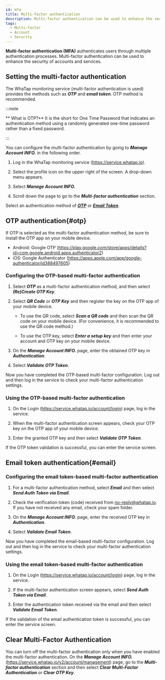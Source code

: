 ```yaml
---
id: mfa
title: Multi-factor authentication
description: Multi-factor authentication can be used to enhance the security of accounts and services.
tags:
  - Multi-factor
  - Account
  - Security
---
```


**Multi-factor authentication (MFA)** authenticates users through multiple authentication processes. Multi-factor authentication can be used to enhance the security of accounts and services.

## Setting the multi-factor authentication

The WhaTap monitoring service (multi-factor authentication is used) provides the methods such as **_OTP_** and **_email token_**. OTP method is recommended.

:::note

** What is OTP?** It is the short for One Time Password that indicates an authentication method using a randomly generated one-time password rather than a fixed password.

:::

You can configure the multi-factor authentication by going to **_Manage Account INFO._** in the following order.

1.  Log in the WhaTap monitoring service (https://service.whatap.io).

2.  Select the profile icon on the upper right of the screen. A drop-down menu appears.

3.  Select **_Manage Account INFO._**

4.  Scroll down the page to go to the **_Multi-factor authentication_** section.

    <ImgLang img='account-mfa-section.png' desc='Multi-factor authentication' />

Select an authentication method of **_[OTP](#otp)_** or **_[Email Token](#email)_**.

## OTP authentication{#otp}

If OTP is selected as the multi-factor authentication method, be sure to install the OTP app on your mobile device.

-   Android: Google OTP (https://play.google.com/store/apps/details?id=com.google.android.apps.authenticator2)
-   iOS: Google Authenticator (https://apps.apple.com/app/google-authenticator/id388497605)

### Configuring the OTP-based multi-factor authentication

<ImgLang img='account-mfa-otp.png' desc='OTP authentication selection' />

1.  Select **_OTP_** as a multi-factor authentication method, and then select **_(Re)Create OTP Key_**.

2.  Select **_QR Code_** or **_OTP Key_** and then register the key on the OTP app of your mobile device.

    -   To use the QR code, select **_Scan a QR code_** and then scan the QR code on your mobile device. (For convenience, it is recommended to use the QR code method.)

    -   To use the OTP key, select **_Enter a setup key_** and then enter your account and OTP key on your mobile device.

    <ImgLang img='account-mfa-google.png' desc='Google OTP app' />

3.  On the **_Manage Account INFO._** page, enter the obtained OTP key in **_Authentication_**. 

4.  Select **_Validate OTP Token_**.

Now you have completed the OTP-based multi-factor configuration. Log out and then log in the service to check your multi-factor authentication settings.

### Using the OTP-based multi-factor authentication

1.  On the Login (https://service.whatap.io/account/login) page, log in the service.

2.  When the multi-factor authentication screen appears, check your OTP key on the OTP app of your mobile device.

3.  Enter the granted OTP key and then select **_Validate OTP Token_**.

If the OTP token validation is successful, you can enter the service screen.

## Email token authentication{#email}

### Configuring the email token-based multi-factor authentication

<ImgLang img='account-mfa-email.png' desc='Email authentication selection' />

1.  For a multi-factor authentication method, select **_Email_** and then select **_Send Auth Token via Email_**.

2.  Check the verification token (code) received from no-reply@whatap.io. If you have not received any email, check your spam folder.

3.  On the **_Manage Account INFO._** page, enter the received OTP key in **_Authentication_**. 

4.  Select **_Validate Email Token_**.

Now you have completed the email-based multi-factor configuration. Log out and then log in the service to check your multi-factor authentication settings.

### Using the email token-based multi-factor authentication

1.  On the Login (https://service.whatap.io/account/login) page, log in the service.

2.  If the multi-factor authentication screen appears, select **_Send Auth Token via Email_**.

3.  Enter the authentication token received via the email and then select **_Validate Email Token_**.

If the validation of the email authentication token is successful, you can enter the service screen.

## Clear Multi-Factor Authentication

<ImgLang img='account-mfa-disable.png' desc='Clear Multi-Factor Authentication' />

You can turn off the multi-factor authentication only when you have enabled the multi-factor authentication. On the **_Manage Account INFO._** (https://service.whatap.io/v2/account/management) page, go to the **_Multi-factor authentication_** section and then select **_Clear Multi-Factor Authentication_** or **_Clear OTP Key_**.
